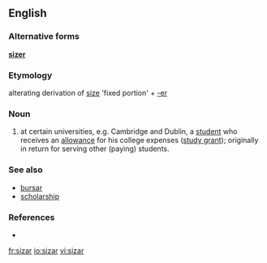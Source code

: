 ==English==

===Alternative forms===
'''[[sizer]]'''

===Etymology===
alterating derivation of [[size]] 'fixed portion' + [[-er]]

===Noun===
{{en-noun}}

# {{British}} at certain universities, e.g. Cambridge and Dublin, a [[student]] who receives an [[allowance]] for his college expenses ([[study grant]]); originally in return for serving other (paying) students.

===See also===
* [[bursar]]
* [[scholarship]]

===References===
* {{R:Websters}}

[[fr:sizar]]
[[io:sizar]]
[[vi:sizar]]